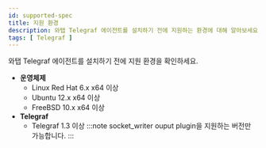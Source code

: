 ```yaml
---
id: supported-spec
title: 지원 환경
description: 와탭 Telegraf 에이전트를 설치하기 전에 지원하는 환경에 대해 알아보세요.
tags: [ Telegraf ]
---
```


와탭 Telegraf 에이전트를 설치하기 전에 지원 환경을 확인하세요. 

* **운영체제**
    * Linux Red Hat 6.x x64 이상
    * Ubuntu 12.x x64 이상
    * FreeBSD 10.x x64 이상
* **Telegraf**
    * Telegraf 1.3 이상 
    :::note
    socket_writer ouput plugin을 지원하는 버전만 가능합니다.
    :::